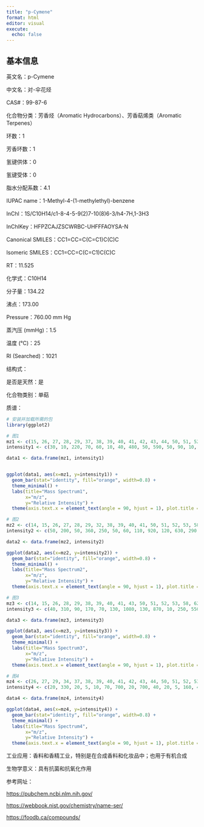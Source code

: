 ```yaml
---
title: "p-Cymene"
format: html
editor: visual
execute: 
  echo: false
---
```


## 基本信息

英文名：p-Cymene

中文名：对-伞花烃

CAS#：99-87-6

化合物分类：芳香烃（Aromatic Hydrocarbons）、芳香萜烯类（Aromatic Terpenes）

环数：1

芳香环数：1

氢键供体：0

氢键受体：0

脂水分配系数：4.1

IUPAC name：1-Methyl-4-(1-methylethyl)-benzene

InChl：1S/C10H14/c1-8-4-5-9(2)7-10(8)6-3/h4-7H,1-3H3

InChlKey：HFPZCAJZSCWRBC-UHFFFAOYSA-N

Canonical SMILES：CC1=CC=C(C=C1)C(C)C

Isomeric SMILES：CC1=CC=C(C=C1)C(C)C

RT：11.525

化学式：C10H14

分子量：134.22

沸点：173.00

Pressure：760.00 mm Hg

蒸汽压 (mmHg)：1.5

温度 (℃)：25

RI (Searched)：1021

结构式：

是否是天然：是

化合物类别：单萜

质谱：

```r
# 安装并加载所需的包
library(ggplot2)

# 图1
mz1 <- c(15, 26, 27, 28, 29, 37, 38, 39, 40, 41, 42, 43, 44, 50, 51, 52, 53, 54, 55, 56, 57, 58, 59, 61, 62, 63, 64, 65, 66, 67, 68, 69, 70, 71, 74, 75, 76, 77, 78, 79, 80, 81, 82, 83, 84, 85, 86, 87, 88, 89, 90, 91, 92, 93, 94, 95, 96, 97, 98, 101, 102, 103, 104, 105, 106, 107, 109, 110, 111, 114, 115, 116, 117, 118, 119, 120, 121, 127, 128, 129, 131, 132, 133, 134, 135, 136)
intensity1 <- c(30, 10, 220, 70, 60, 10, 40, 480, 50, 590, 50, 90, 10, 100, 310, 90, 120, 20, 340, 50, 160, 150, 40, 20, 80, 220, 110, 470, 90, 50, 20, 90, 20, 10, 40, 40, 40, 520, 150, 220, 20, 90, 20, 30, 10, 10, 20, 20, 10, 120, 40, 1580, 190, 240, 20, 40, 160, 290, 30, 20, 90, 320, 210, 270, 30, 10, 20, 10, 20, 10, 440, 130, 910, 190, 9999, 1000, 50, 10, 30, 20, 40, 170, 130, 2540, 270, 20)

data1 <- data.frame(mz1, intensity1)


ggplot(data1, aes(x=mz1, y=intensity1)) +
  geom_bar(stat="identity", fill="orange", width=0.8) + 
  theme_minimal() + 
  labs(title="Mass Spectrum1",
       x="m/z",
       y="Relative Intensity") + 
  theme(axis.text.x = element_text(angle = 90, hjust = 1), plot.title = element_text(hjust = 0.5))  

# 图2
mz2 <- c(14, 15, 26, 27, 28, 29, 32, 38, 39, 40, 41, 50, 51, 52, 53, 58, 61, 62, 63, 64, 65, 66, 74, 75, 76, 77, 78, 79, 86, 87, 88, 89, 90, 91, 92, 93, 102, 103, 104, 105, 106, 115, 116, 117, 118, 119, 120, 121, 128, 134, 135)
intensity2 <- c(50, 200, 50, 360, 250, 50, 60, 110, 920, 120, 630, 290, 670, 190, 170, 250, 40, 220, 610, 200, 1040, 130, 110, 130, 140, 1130, 420, 390, 50, 60, 40, 390, 40, 3470, 330, 310, 200, 550, 380, 450, 30, 890, 240, 1600, 30, 9999, 920, 40, 30, 2380, 260)

data2 <- data.frame(mz2, intensity2)

ggplot(data2, aes(x=mz2, y=intensity2)) +
  geom_bar(stat="identity", fill="orange", width=0.8) + 
  theme_minimal() + 
  labs(title="Mass Spectrum2",
       x="m/z",
       y="Relative Intensity") + 
  theme(axis.text.x = element_text(angle = 90, hjust = 1), plot.title = element_text(hjust = 0.5))  

# 图3
mz3 <- c(14, 15, 26, 28, 29, 38, 39, 40, 41, 43, 50, 51, 52, 53, 58, 62, 63, 64, 65, 66, 74, 75, 77, 78, 79, 89, 91, 92, 93, 102, 103, 104, 105, 115, 116, 117, 119, 120, 134, 135, 136)
intensity3 <- c(40, 310, 90, 170, 70, 130, 1080, 130, 870, 10, 250, 550, 130, 110, 430, 140, 430, 140, 820, 70, 30, 40, 820, 260, 290, 220, 2820, 290, 270, 120, 440, 280, 310, 670, 190, 1440, 9999, 990, 2310, 200, 5)

data3 <- data.frame(mz3, intensity3)

ggplot(data3, aes(x=mz3, y=intensity3)) +
  geom_bar(stat="identity", fill="orange", width=0.8) + 
  theme_minimal() + 
  labs(title="Mass Spectrum3",
       x="m/z",
       y="Relative Intensity") + 
  theme(axis.text.x = element_text(angle = 90, hjust = 1), plot.title = element_text(hjust = 0.5)) 

# 图4
mz4 <- c(26, 27, 29, 34, 37, 38, 39, 40, 41, 42, 43, 44, 50, 51, 52, 53, 54, 55, 56, 57, 58, 59, 60, 61, 62, 63, 64, 65, 66, 67, 70, 71, 73, 74, 75, 76, 77, 78, 79, 80, 85, 86, 87, 88, 89, 90, 91, 92, 93, 94, 98, 99, 100, 101, 102, 103, 104, 105, 106, 113, 114, 115, 116, 117, 118, 119, 120, 121, 127, 128, 129, 131, 132, 133, 134, 135, 136)
intensity4 <- c(20, 330, 20, 5, 10, 70, 700, 20, 700, 40, 20, 5, 160, 440, 130, 160, 10, 10, 5, 50, 160, 30, 5, 20, 110, 320, 140, 550, 110, 20, 20, 5, 10, 60, 60, 60, 650, 220, 240, 10, 10, 30, 30, 10, 180, 60, 1690, 200, 250, 20, 5, 10, 5, 20, 110, 370, 260, 300, 30, 20, 20, 510, 150, 750, 200, 9999, 920, 40, 10, 20, 10, 10, 30, 70, 2270, 290, 5)

data4 <- data.frame(mz4, intensity4)

ggplot(data4, aes(x=mz4, y=intensity4)) +
  geom_bar(stat="identity", fill="orange", width=0.8) + 
  theme_minimal() + 
  labs(title="Mass Spectrum4",
       x="m/z",
       y="Relative Intensity") + 
  theme(axis.text.x = element_text(angle = 90, hjust = 1), plot.title = element_text(hjust = 0.5))  

```

工业应用：香料和香精工业，特别是在合成香料和化妆品中；也用于有机合成

生物学意义：具有抗菌和抗氧化作用

参考网址：

<https://pubchem.ncbi.nlm.nih.gov/>

<https://webbook.nist.gov/chemistry/name-ser/>

<https://foodb.ca/compounds/>
